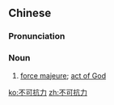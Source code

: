 ==Chinese==
{{zh-forms|type=22}}

===Pronunciation===
{{zh-pron
|m=不kěkànglì
|cat=n
}}

===Noun===
{{zh-noun}}

# [[force majeure]]; [[act of God]]

[[ko:不可抗力]]
[[zh:不可抗力]]